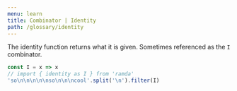 ```yaml
---
menu: learn
title: Combinator | Identity
path: /glossary/identity
---
```



<Def of="Identity" parent="Combinator" />

The identity function returns what it is given. Sometimes referenced as the `I` combinator.

```js
const I = x => x
// import { identity as I } from 'ramda'
'so\n\n\n\n\nso\n\n\ncool'.split('\n').filter(I)
```
